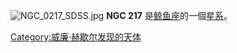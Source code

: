 {{NGCInfoBox|NGCID=NGC 217|發現者=弗里德里希·威廉·赫歇爾|發現日期=1785年11月28日|其他編號=MCG -2-2-85,IRAS00390-1017|曆元=J2000.0|赤經=41分33.9秒|赤緯=-10°1'18"|星座=鲸鱼座|星體=星系|星等=12.6|表面亮度=|藍等=13.5}}
[[File:NGC_0217_SDSS.jpg|thumb]]
'''NGC 217''' 是[[鲸鱼座|鲸鱼座]]的一個[[星系|星系]]。

{{NGCReference|217}}
{{Catalogs|NGC=217}}

{{Galaxy-stub}}

[[Category:威廉·赫歇尔发现的天体|Category:威廉·赫歇尔发现的天体]]